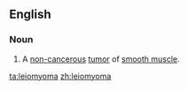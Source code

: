 ==English==
{{wikipedia}}
===Noun===
{{en-noun|s|leiomyomata}}
#{{pathology}} A [[non-]][[cancerous]] [[tumor]] of [[smooth muscle]].

[[ta:leiomyoma]]
[[zh:leiomyoma]]
